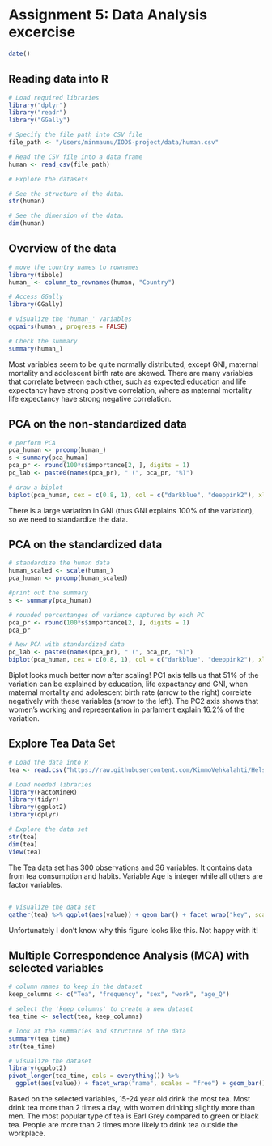 # Assignment 5: Data Analysis excercise


```r
date()
```

## Reading data into R

```r
# Load required libraries
library("dplyr")
library("readr")
library("GGally")

# Specify the file path into CSV file
file_path <- "/Users/minmaunu/IODS-project/data/human.csv"

# Read the CSV file into a data frame
human <- read_csv(file_path)

# Explore the datasets

# See the structure of the data.
str(human)

# See the dimension of the data.
dim(human)

```

## Overview of the data

```r
# move the country names to rownames
library(tibble)
human_ <- column_to_rownames(human, "Country")

# Access GGally
library(GGally)

# visualize the 'human_' variables
ggpairs(human_, progress = FALSE)
```

```r
# Check the summary
summary(human_)
```

Most variables seem to be quite normally distributed, except GNI, maternal mortality and adolescent birth rate are skewed. There are many variables that correlate between each other, such as expected education and life expectancy have strong positive correlation, where as maternal mortality life expectancy have strong negative correlation.

## PCA on the non-standardized data

```r
# perform PCA
pca_human <- prcomp(human_)
s <-summary(pca_human)
pca_pr <- round(100*s$importance[2, ], digits = 1)
pc_lab <- paste0(names(pca_pr), " (", pca_pr, "%)")

# draw a biplot
biplot(pca_human, cex = c(0.8, 1), col = c("darkblue", "deeppink2"), xlab = pc_lab[1], ylab = pc_lab[2])

```

There is a large variation in GNI (thus GNI explains 100% of the variation), so we need to standardize the data.


## PCA on the standardized data

```r
# standardize the human data
human_scaled <- scale(human_)
pca_human <- prcomp(human_scaled)

#print out the summary 
s <- summary(pca_human)

# rounded percentanges of variance captured by each PC
pca_pr <- round(100*s$importance[2, ], digits = 1)
pca_pr

```


```r
# New PCA with standardized data
pc_lab <- paste0(names(pca_pr), " (", pca_pr, "%)")
biplot(pca_human, cex = c(0.8, 1), col = c("darkblue", "deeppink2"), xlab = pc_lab[1], ylab = pc_lab[2])

```

Biplot looks much better now after scaling! PC1 axis tells us that 51% of the variation can be explained by education, life expactancy and GNI, when maternal mortality and adolescent birth rate (arrow to the right) correlate negatively with these variables (arrow to the left). The PC2 axis shows that women’s working and representation in parlament explain 16.2% of the variation.

## Explore Tea Data Set

```r
# Load the data into R 
tea <- read.csv("https://raw.githubusercontent.com/KimmoVehkalahti/Helsinki-Open-Data-Science/master/datasets/tea.csv", stringsAsFactors = TRUE)

# Load needed libraries
library(FactoMineR)
library(tidyr)
library(ggplot2)
library(dplyr)

# Explore the data set 
str(tea)
dim(tea)
View(tea)
```

The Tea data set has 300 observations and 36 variables. It contains data from tea consumption and habits. Variable Age is integer while all others are factor variables. 

## 

```r
# Visualize the data set
gather(tea) %>% ggplot(aes(value)) + geom_bar() + facet_wrap("key", scales = "free") + theme(axis.text.x = element_text(angle = 45, hjust = 1, size = 7))

```

Unfortunately I don't know why this figure looks like this. Not happy with it! 

## Multiple Correspondence Analysis (MCA) with selected variables

```r
# column names to keep in the dataset
keep_columns <- c("Tea", "frequency", "sex", "work", "age_Q")

# select the 'keep_columns' to create a new dataset
tea_time <- select(tea, keep_columns)

# look at the summaries and structure of the data
summary(tea_time)
str(tea_time)

# visualize the dataset
library(ggplot2)
pivot_longer(tea_time, cols = everything()) %>% 
  ggplot(aes(value)) + facet_wrap("name", scales = "free") + geom_bar() + theme(axis.text.x = element_text(angle = 45, hjust = 1, size = 8))
```

Based on the selected variables, 15-24 year old drink the most tea. Most drink tea more than 2 times a day, with women drinking slightly more than men. The most popular type of tea is Earl Grey compared to green or black tea. People are more than 2 times more likely to drink tea outside the workplace. 
